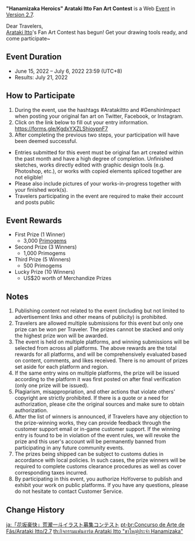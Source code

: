 {{Event
|name              = "Hanamizaka Heroics" Arataki Itto Fan Art Contest 2022-06-15
|image             = Hanamizaka Heroics Arataki Itto Fan Art Contest.png
|type              = Web
|type2             = Submission
|time_known        = yes
|time_start        = 2022-06-15 12:00:00
|time_start_offset = GMT+8
|time_end          = 2022-07-06 23:59:59
|time_end_offset   = GMT+8
|link              = https://genshin.hoyoverse.com/en/news/detail/21495
|link2             = 
}}
'''"Hanamizaka Heroics" Arataki Itto Fan Art Contest''' is a Web [[Event]] in [[Version 2.7]].

Dear Travelers,<br />[[Arataki Itto]]'s Fan Art Contest has begun! Get your drawing tools ready, and come participate~

==Event Duration==
* June 15, 2022 – July 6, 2022 23:59 (UTC+8)
* Results: July 21, 2022

==How to Participate==
# During the event, use the hashtags #AratakiItto and #GenshinImpact when posting your original fan art on Twitter, Facebook, or Instagram.
# Click on the link below to fill out your entry information.<br />https://forms.gle/KgdxYXZLShioypnF7
# After completing the previous two steps, your participation will have been deemed successful.
* Entries submitted for this event must be original fan art created within the past month and have a high degree of completion. Unfinished sketches, works directly edited with graphic design tools (e.g. Photoshop, etc.), or works with copied elements spliced together are not eligible!
* Please also include pictures of your works-in-progress together with your finished work(s).
* Travelers participating in the event are required to make their account and posts public

==Event Rewards==
* First Prize (1 Winner)
** 3,000 [[Primogems]]
* Second Prize (3 Winners)
** 1,000 Primogems
* Third Prize (5 Winners)
** 500 Primogems
* Lucky Prize (10 Winners)
** US$20 worth of Merchandize Prizes

==Notes==
# Publishing content not related to the event (including but not limited to advertisement links and other means of publicity) is prohibited.
# Travelers are allowed multiple submissions for this event but only one prize can be won per Traveler. The prizes cannot be stacked and only the highest prize won will be awarded.
# The event is held on multiple platforms, and winning submissions will be selected from across all platforms. The above rewards are the total rewards for all platforms, and will be comprehensively evaluated based on content, comments, and likes received. There is no amount of prizes set aside for each platform and region.
# If the same entry wins on multiple platforms, the prize will be issued according to the platform it was first posted on after final verification (only one prize will be issued).
# Plagiarism, misappropriation, and other actions that violate others' copyright are strictly prohibited. If there is a quote or a need for authorization, please cite the original sources and make sure to obtain authorization.
# After the list of winners is announced, if Travelers have any objection to the prize-winning works, they can provide feedback through the customer support email or in-game customer support. If the winning entry is found to be in violation of the event rules, we will revoke the prize and this user's account will be permanently banned from participating in any future community events.
# The prizes being shipped can be subject to customs duties in accordance with local policies. In such cases, the prize winners will be required to complete customs clearance procedures as well as cover corresponding taxes incurred.
# By participating in this event, you authorize HoYoverse to publish and exhibit your work on public platforms. If you have any questions, please do not hesitate to contact Customer Service.

==Change History==
{{Change History|2.7}}

[[ja:「花坂豪快」荒瀧一斗イラスト募集コンテスト]]
[[pt-br:Concurso de Arte de Fãs/Arataki Itto/2.7]]
[[th:กิจกรรมแฟนอาร์ต Arataki Itto "ขาใหญ่ประจำ Hanamizaka"]]